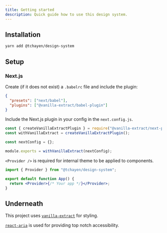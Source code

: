 ```yaml
---
title: Getting started
description: Quick guide how to use this design system.
---
```


## Installation

```bash
yarn add @tchayen/design-system
```

## Setup

### Next.js

Create (if it does not exist) a `.babelrc` file and include the plugin:

```json
{
  "presets": ["next/babel"],
  "plugins": ["@vanilla-extract/babel-plugin"]
}
```

Include the Next.js plugin in your config in the `next.config.js`.

```js
const { createVanillaExtractPlugin } = require("@vanilla-extract/next-plugin");
const withVanillaExtract = createVanillaExtractPlugin();

const nextConfig = {};

module.exports = withVanillaExtract(nextConfig);
```

`<Provider />` is required for internal theme to be applied to components.

```jsx
import { Provider } from "@tchayen/design-system";

export default function App() {
  return <Provider>{/* Your app */}</Provider>;
}
```

## Underneath

This project uses [`vanilla-extract`](https://github.com/seek-oss/vanilla-extract) for styling.

[`react-aria`](https://react-spectrum.adobe.com/react-aria) is used for providing top notch accessibility.
